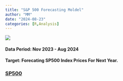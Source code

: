 ```yaml
---
title: "S&P 500 Forecasting Moldel"
author: "MM"
date: "2024-08-23"
categories: [R,Analysis]
---
```


![](sp500.png)

#### Data Period: Nov 2023 - Aug 2024

#### Target: Forecating SP500 Index Prices For Next Year.

### [SP500](https://afaaqitc.github.io/SP500){target="_blank"}
